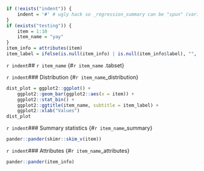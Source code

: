 ```r
if (!exists("indent")) {
	indent = '#' # ugly hack so _regression_summary can be "spun" (variables included via `r ` have to be available)
}
if (exists("testing")) {
	item = 1:10
	item_name = "yay"
}
item_info = attributes(item)
item_label = ifelse(is.null(item_info) | is.null(item_info$label), "", item_info$label)
```

`r indent`## `r item_name` {#`r item_name` .tabset}

`r indent`### Distribution {#`r item_name`_distribution}
```r
dist_plot = ggplot2::ggplot() +
	ggplot2::geom_bar(ggplot2::aes(x = item)) +
	ggplot2::stat_bin() + 
	ggplot2::ggtitle(item_name, subtitle = item_label) + 
	ggplot2::xlab("Values")
dist_plot
```

`r indent`### Summary statistics {#`r item_name`_summary}
```r
pander::pander(skimr::skim_v(item))
```

`r indent`### Attributes {#`r item_name`_attributes}
```r
pander::pander(item_info)
```

